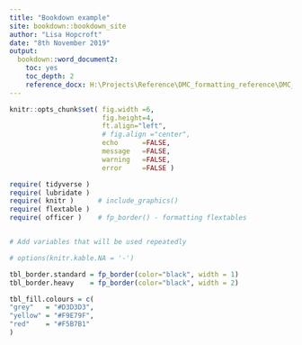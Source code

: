 ---
title: "Bookdown example"
site: bookdown::bookdown_site
author: "Lisa Hopcroft"
date: "8th November 2019"
output:
  bookdown::word_document2:
    toc: yes
    toc_depth: 2
    reference_docx: H:\Projects\Reference\DMC_formatting_reference\DMC_formatting_reference_file-01-draft.docx
---

```{r knitr_options, echo=FALSE}
knitr::opts_chunk$set( fig.width =6,
                       fig.height=4,
                       ft.align="left",
                       # fig.align ="center",
                       echo      =FALSE,
                       message   =FALSE,
                       warning   =FALSE,
                       error     =FALSE )
```

```{r library_imports}

require( tidyverse )
require( lubridate )
require( knitr )      # include_graphics()
require( flextable )
require( officer )    # fp_border() - formatting flextables


# Add variables that will be used repeatedly

```

```{r table_formatting}
# options(knitr.kable.NA = '-')

tbl_border.standard = fp_border(color="black", width = 1)
tbl_border.heavy    = fp_border(color="black", width = 2)

tbl_fill.colours = c(
"grey"   = "#D3D3D3",
"yellow" = "#F9E79F",
"red"    = "#F5B7B1"
)

```



